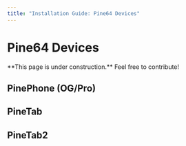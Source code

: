 ```yaml
---
title: "Installation Guide: Pine64 Devices"
---
```



# Pine64 Devices

<Callout type="warning" emoji="⚠">
  **This page is under construction.** Feel free to contribute!
</Callout>

## PinePhone (OG/Pro)

## PineTab

## PineTab2